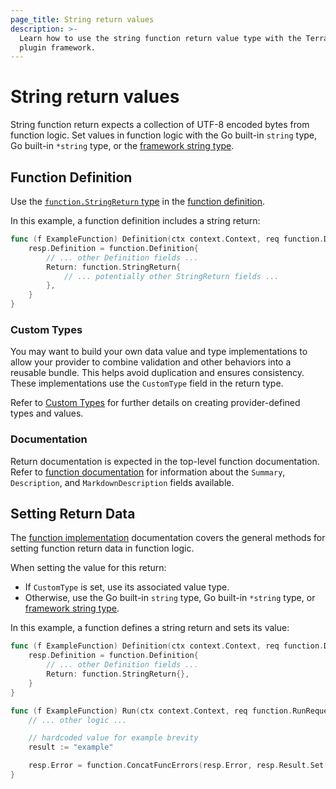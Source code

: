 ```yaml
---
page_title: String return values
description: >-
  Learn how to use the string function return value type with the Terraform
  plugin framework.
---
```


# String return values

String function return expects a collection of UTF-8 encoded bytes from function logic. Set values in function logic with the Go built-in `string` type, Go built-in `*string` type, or the [framework string type](/terraform/plugin/framework/handling-data/types/string).

## Function Definition

Use the [`function.StringReturn` type](https://pkg.go.dev/github.com/hashicorp/terraform-plugin-framework/function#StringReturn) in the [function definition](/terraform/plugin/framework/functions/implementation#definition-method).

In this example, a function definition includes a string return:

```go
func (f ExampleFunction) Definition(ctx context.Context, req function.DefinitionRequest, resp *function.DefinitionResponse) {
    resp.Definition = function.Definition{
        // ... other Definition fields ...
        Return: function.StringReturn{
            // ... potentially other StringReturn fields ...
        },
    }
}
```

### Custom Types

You may want to build your own data value and type implementations to allow your provider to combine validation and other behaviors into a reusable bundle. This helps avoid duplication and ensures consistency. These implementations use the `CustomType` field in the return type.

Refer to [Custom Types](/terraform/plugin/framework/handling-data/types/custom) for further details on creating provider-defined types and values.

### Documentation

Return documentation is expected in the top-level function documentation. Refer to [function documentation](/terraform/plugin/framework/functions/documentation) for information about the `Summary`, `Description`, and `MarkdownDescription` fields available.

## Setting Return Data

The [function implementation](/terraform/plugin/framework/functions/implementation) documentation covers the general methods for setting function return data in function logic.

When setting the value for this return:

* If `CustomType` is set, use its associated value type.
* Otherwise, use the Go built-in `string` type, Go built-in `*string` type, or [framework string type](/terraform/plugin/framework/handling-data/types/string).

In this example, a function defines a string return and sets its value:

```go
func (f ExampleFunction) Definition(ctx context.Context, req function.DefinitionRequest, resp *function.DefinitionResponse) {
    resp.Definition = function.Definition{
        // ... other Definition fields ...
        Return: function.StringReturn{},
    }
}

func (f ExampleFunction) Run(ctx context.Context, req function.RunRequest, resp *function.RunResponse) {
    // ... other logic ...

    // hardcoded value for example brevity
    result := "example"

    resp.Error = function.ConcatFuncErrors(resp.Error, resp.Result.Set(ctx, &result))
}
```
